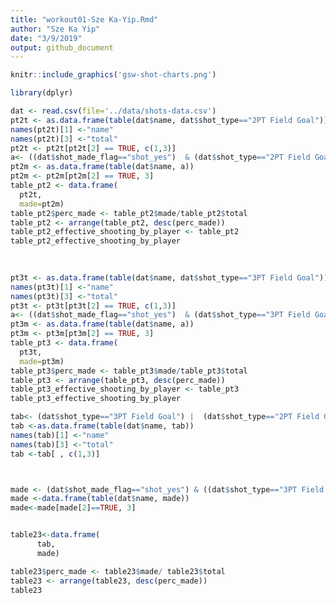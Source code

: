 ```yaml
---
title: "workout01-Sze Ka-Yip.Rmd"
author: "Sze Ka Yip"
date: "3/9/2019"
output: github_document
---
```


```r

knitr::include_graphics('gsw-shot-charts.png')

```


```r

library(dplyr)

dat <- read.csv(file='../data/shots-data.csv')
pt2t <- as.data.frame(table(dat$name, dat$shot_type=="2PT Field Goal"))
names(pt2t)[1] <-"name"
names(pt2t)[3] <-"total"
pt2t <- pt2t[pt2t[2] == TRUE, c(1,3)]
a<- ((dat$shot_made_flag=="shot_yes")  & (dat$shot_type=="2PT Field Goal") )
pt2m <- as.data.frame(table(dat$name, a))
pt2m <- pt2m[pt2m[2] == TRUE, 3]
table_pt2 <- data.frame(
  pt2t,
  made=pt2m)
table_pt2$perc_made <- table_pt2$made/table_pt2$total
table_pt2 <- arrange(table_pt2, desc(perc_made))
table_pt2_effective_shooting_by_player <- table_pt2
table_pt2_effective_shooting_by_player 
        
        
```
```r

pt3t <- as.data.frame(table(dat$name, dat$shot_type=="3PT Field Goal"))
names(pt3t)[1] <-"name"
names(pt3t)[3] <-"total"
pt3t <- pt3t[pt3t[2] == TRUE, c(1,3)]
a<- ((dat$shot_made_flag=="shot_yes")  & (dat$shot_type=="3PT Field Goal") )
pt3m <- as.data.frame(table(dat$name, a))
pt3m <- pt3m[pt3m[2] == TRUE, 3]
table_pt3 <- data.frame(
  pt3t,
  made=pt3m)
table_pt3$perc_made <- table_pt3$made/table_pt3$total
table_pt3 <- arrange(table_pt3, desc(perc_made))
table_pt3_effective_shooting_by_player <- table_pt3
table_pt3_effective_shooting_by_player


```
```r

tab<- (dat$shot_type=="3PT Field Goal") |  (dat$shot_type=="2PT Field Goal")
tab <-as.data.frame(table(dat$name, tab))
names(tab)[1] <-"name"
names(tab)[3] <-"total"
tab <-tab[ , c(1,3)]



made <- (dat$shot_made_flag=="shot_yes") & ((dat$shot_type=="3PT Field Goal") |  (dat$shot_type=="2PT Field Goal"))
made <-data.frame(table(dat$name, made))
made<-made[made[2]==TRUE, 3]


table23<-data.frame(
      tab,
      made)

table23$perc_made <- table23$made/ table23$total
table23 <- arrange(table23, desc(perc_made))
table23




```

